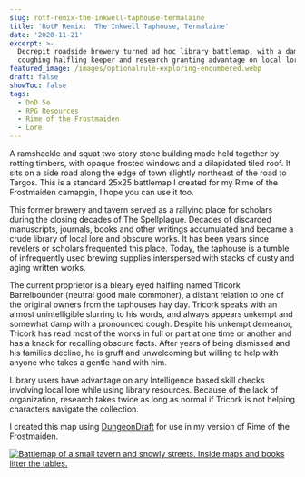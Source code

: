 ```yaml
---
slug: rotf-remix-the-inkwell-taphouse-termalaine
title: 'RotF Remix:  The Inkwell Taphouse, Termalaine'
date: '2020-11-21'
excerpt: >-
  Decrepit roadside brewery turned ad hoc library battlemap, with a damp,
  coughing halfling keeper and research granting advantage on local lore checks.
featured_image: /images/optionalrule-exploring-encumbered.webp
draft: false
showToc: false
tags:
  - DnD 5e
  - RPG Resources
  - Rime of the Frostmaiden
  - Lore
---
```


A ramshackle and squat two story stone building made held together by rotting timbers, with opaque frosted windows and a dilapidated tiled roof. It sits on a side road along the edge of town slightly northeast of the road to Targos.  This is a standard 25x25 battlemap I created for my Rime of the Frostmaiden camapgin, I hope you can use it too.

This former brewery and tavern served as a rallying place for scholars during the closing decades of The Spellplague. Decades of discarded manuscripts, journals, books and other writings accumulated and became a crude library of local lore and obscure works. It has been years since revelers or scholars frequented this place. Today, the taphouse is a tumble of infrequently used brewing supplies interspersed with stacks of dusty and aging written works.

The current proprietor is a bleary eyed halfling named Tricork Barrelbounder (neutral good male commoner), a distant relation to one of the original owners from the taphouses hay day. Tricork speaks with an almost unintelligible slurring to his words, and always appears unkempt and somewhat damp with a pronounced cough. Despite his unkempt demeanor, Tricork has read most of the works in full or part at one time or another and has a knack for recalling obscure facts. After years of being dismissed and his families decline, he is gruff and unwelcoming but willing to help with anyone who takes a gentle hand with him.

Library users have advantage on any Intelligence based skill checks involving local lore while using library resources. Because of the lack of organization, research takes twice as long as normal if Tricork is not helping characters navigate the collection.

I created this map using [DungeonDraft](https://dungeondraft.net/) for use in my version of Rime of the Frostmaiden.

[![Battlemap of a small tavern and snowly streets. Inside maps and books litter the tables.](https://i.redd.it/awg4bpr3st961.jpg)](https://i.redd.it/awg4bpr3st961.jpg)
